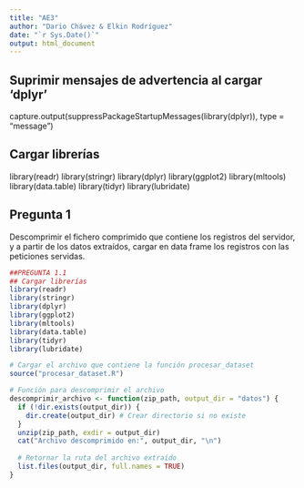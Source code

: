 ```yaml
---
title: "AE3"
author: "Dario Chávez & Elkin Rodríguez"
date: "`r Sys.Date()`"
output: html_document
---
```


## Suprimir mensajes de advertencia al cargar 'dplyr'

capture.output(suppressPackageStartupMessages(library(dplyr)), type = "message")

## Cargar librerías

library(readr) library(stringr) library(dplyr) library(ggplot2)
library(mltools) library(data.table) library(tidyr) library(lubridate)

## Pregunta 1

Descomprimir el fichero comprimido que contiene los registros del 
servidor, y a partir de los datos extraídos, cargar en data frame los 
registros con las peticiones servidas.  

```r

##PREGUNTA 1.1
## Cargar librerías
library(readr)
library(stringr)
library(dplyr)
library(ggplot2)
library(mltools)
library(data.table)
library(tidyr)
library(lubridate)

# Cargar el archivo que contiene la función procesar_dataset
source("procesar_dataset.R")

# Función para descomprimir el archivo
descomprimir_archivo <- function(zip_path, output_dir = "datos") {
  if (!dir.exists(output_dir)) {
    dir.create(output_dir) # Crear directorio si no existe
  }
  unzip(zip_path, exdir = output_dir)
  cat("Archivo descomprimido en:", output_dir, "\n")
  
  # Retornar la ruta del archivo extraído
  list.files(output_dir, full.names = TRUE)
}
```
